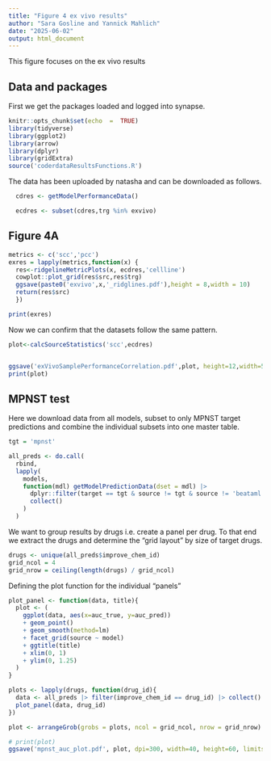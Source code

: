 ```yaml
---
title: "Figure 4 ex vivo results"
author: "Sara Gosline and Yannick Mahlich"
date: "2025-06-02"
output: html_document
---
```


This figure focuses on the ex vivo results

## Data and packages

First we get the packages loaded and logged into synapse.
```r
knitr::opts_chunk$set(echo  =  TRUE)
library(tidyverse)
library(ggplot2)
library(arrow)
library(dplyr)
library(gridExtra)
source('coderdataResultsFunctions.R')
```


The data has been uploaded by natasha and can be downloaded as follows.

```r

  cdres <- getModelPerformanceData()

  ecdres <- subset(cdres,trg %in% exvivo)


```

## Figure 4A


```r
metrics <- c('scc','pcc')
exres = lapply(metrics,function(x) {
  res<-ridgelineMetricPlots(x, ecdres,'cellline')
  cowplot::plot_grid(res$src,res$trg)
  ggsave(paste0('exvivo',x,'_ridglines.pdf'),height = 8,width = 10)
  return(res$src)
  })

print(exres)
```

Now we can confirm that the datasets follow the same pattern. 

```r


plot<-calcSourceStatistics('scc',ecdres)


ggsave('exVivoSamplePerformanceCorrelation.pdf',plot, height=12,width=5)
print(plot)

```

## MPNST test

Here we download data from all models, subset to only MPNST target predictions
and combine the individual subsets into one master table.
```r

tgt = 'mpnst'

all_preds <- do.call(
  rbind,
  lapply(
    models,
    function(mdl) getModelPredictionData(dset = mdl) |>
      dplyr::filter(target == tgt & source != tgt & source != 'beataml') |>
      collect()
    )
  )

```

We want to group results by drugs i.e. create a panel per drug. To that end we 
extract the drugs and determine the "grid layout" by size of target drugs.
```r

drugs <- unique(all_preds$improve_chem_id)
grid_ncol = 4
grid_nrow = ceiling(length(drugs) / grid_ncol)
```

Defining the plot function for the individual "panels"
```r
plot_panel <- function(data, title){
  plot <- (
    ggplot(data, aes(x=auc_true, y=auc_pred))
    + geom_point()
    + geom_smooth(method=lm)
    + facet_grid(source ~ model)
    + ggtitle(title)
    + xlim(0, 1)
    + ylim(0, 1.25)
  )
}

```

```r
plots <- lapply(drugs, function(drug_id){
  data <- all_preds |> filter(improve_chem_id == drug_id) |> collect()
  plot_panel(data, drug_id)
})
```

```r
plot <- arrangeGrob(grobs = plots, ncol = grid_ncol, nrow = grid_nrow)
```


```r
# print(plot)
ggsave('mpnst_auc_plot.pdf', plot, dpi=300, width=40, height=60, limitsize = FALSE)
```
